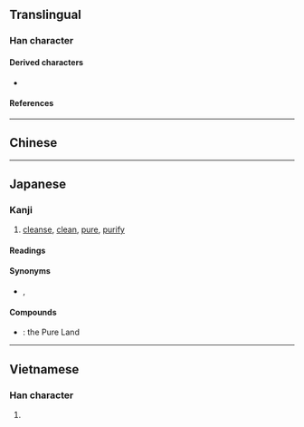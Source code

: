 {{also|淨}}
{{character info/new}}
==Translingual==
{{Han simplified forms|淨|浄|净}}

===Han character===
{{Han char|rn=85|rad=水|as=06|sn=9|four=|canj=ENSD|ids=⿰氵争}}

====Derived characters====
* {{l|mul|[[𬰆]]}}

====References====
{{Han ref|kx=0623.171|dkj=17451|hdz=31652.080|uh=6D44}}

----

==Chinese==
{{zh-see|淨|v}}

----

==Japanese==
{{ja-kanji forms|浄|淨}}

===Kanji===
{{ja-kanji|grade=c|rs=水06|kyu=淨}}

# [[cleanse]], [[clean]], [[pure]], [[purify]]

====Readings====
{{ja-readings
|goon=じょう
|kanon=せい
|kun=きよ-い, とろ
}}

====Synonyms====
* {{l|ja|洗}}, {{l|ja|清}}

====Compounds====
* {{ja-r|浄土|じょうど}}: {{qual|Buddhism}} the Pure Land

----

==Vietnamese==

===Han character===
{{vi-hantu|[[tĩnh]], [[tịnh]], [[tạnh]]|rs=水06}}

# {{rfdef|vi|sort=水06}}